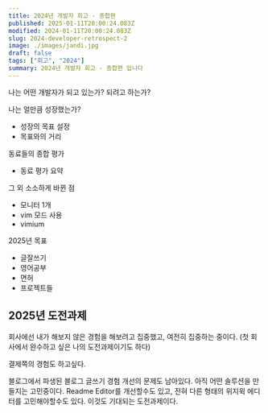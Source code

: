 ```yaml
---
title: 2024년 개발자 회고 - 종합편
published: 2025-01-11T20:00:24.083Z
modified: 2024-01-11T20:00:24.083Z
slug: 2024-developer-retrospect-2
image: ./images/jandi.jpg
draft: false
tags: ["회고", "2024"]
summary: 2024년 개발자 회고 - 종합편 입니다
---
```


나는 어떤 개발자가 되고 있는가? 되려고 하는가?

나는 얼만큼 성장했는가?

- 성장의 목표 설정
- 목표와의 거리

동료들의 종합 평가

- 동료 평가 요약

그 외 소소하게 바뀐 점

- 모니터 1개
- vim 모드 사용
- vimium

2025년 목표

- 글잘쓰기
- 영어공부
- 면허
- 프로젝트들

## 2025년 도전과제

회사에선 내가 해보지 않은 경험을 해보려고 집중했고, 여전히 집중하는 중이다. (첫 회사에서 완수하고 싶은 나의 도전과제이기도 하다)

결제쪽의 경험도 하고싶다.

블로그에서 파생된 블로그 글쓰기 경험 개선의 문제도 남아있다. 아직 어떤 솔루션을 만들지는 고민중이다. Readme Editor를 개선할수도 있고, 전혀 다른 형태의 위지윅 에디터를 고민해야할수도 있다. 이것도 기대되는 도전과제이다.

